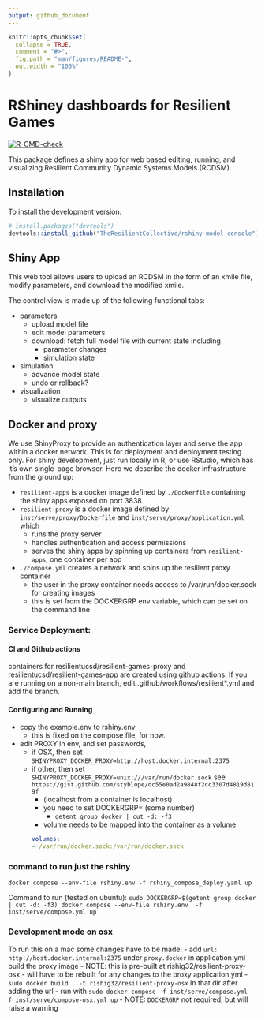 ```yaml
---
output: github_document
---
```


<!-- README.md is generated from README.Rmd. Please edit that file -->

```r
knitr::opts_chunk$set(
  collapse = TRUE,
  comment = "#>",
  fig.path = "man/figures/README-",
  out.width = "100%"
)
```

# RShiney dashboards for Resilient Games


<!-- badges: start -->
[![R-CMD-check](https://github.com/TheResilientCollective/rshiny-model-console/actions/workflows/R-CMD-check.yaml/badge.svg)](https://github.com/TheResilientCollective/rshiny-model-console/actions/workflows/R-CMD-check.yaml)
<!-- badges: end -->

This package defines a shiny app for web based editing, running, and visualizing
Resilient Community Dynamic Systems Models (RCDSM).

## Installation

To install the development version:

``` r
# install.packages("devtools")
devtools::install_github("TheResilientCollective/rshiny-model-console")
```

## Shiny App

This web tool allows users to upload an RCDSM in the form of an xmile file, 
modify parameters, and download the modified xmile.

The control view is made up of the following functional tabs:

- parameters
  - upload model file
  - edit model parameters
  - download: fetch full model file with current state including 
    - parameter changes
    - simulation state
- simulation
  - advance model state
  - undo or rollback?
- visualization
  - visualize outputs

## Docker and proxy

We use ShinyProxy to provide an authentication layer and serve the app within
a docker network.  This is for deployment and deployment testing only.  For
shiny development, just run locally in R, or use RStudio, which has it's own
single-page browser.  Here we describe the docker infrastructure from the
ground up:

- `resilient-apps` is a docker image defined by `./Dockerfile` containing the
  shiny apps exposed on port 3838
- `resilient-proxy` is a docker image defined by `inst/serve/proxy/Dockerfile` 
  and `inst/serve/proxy/application.yml` which
  - runs the proxy server
  - handles authentication and access permissions
  - serves the shiny apps by spinning up containers from `resilient-apps`,
    one container per app
- `./compose.yml` creates a network and spins up the resilient proxy container
  - the user in the proxy container needs access to /var/run/docker.sock for
    creating images
  - this is set from the DOCKERGRP env variable, which can be set on the command line

### 

### Service Deployment:  

#### CI and Github actions

containers for resilientucsd/resilient-games-proxy and 
resilientucsd/resilient-games-app are created using github actions.
If you are running on a non-main branch, edit .github/workflows/resilient*.yml 
and add the branch.

#### Configuring and Running
- copy the example.env to rshiny.env
  - this is fixed on the compose file, for now.
- edit PROXY in env, and set passwords, 
    - if OSX, then set `SHINYPROXY_DOCKER_PROXY=http://host.docker.internal:2375`
    - if other, then set `SHINYPROXY_DOCKER_PROXY=unix:///var/run/docker.sock` see `https://gist.github.com/styblope/dc55e0ad2a9848f2cc3307d4819d819f`
      - (localhost from a container is localhost)
      - you need to set DOCKERGRP= (some number)
          - `getent group docker | cut -d: -f3`
      - volume needs to be mapped into the container as a volume 
  ```yaml
  volumes:
      - /var/run/docker.sock:/var/run/docker.sock
  ``` 

### command to run just the rshiny
`docker compose --env-file rshiny.env -f rshiny_compose_deploy.yaml up`


Command to run (tested on ubuntu):
`sudo DOCKERGRP=$(getent group docker | cut -d: -f3) docker compose --env-file rshiny.env  -f inst/serve/compose.yml up`


### Development mode on osx

To run this on a mac some changes have to be made:
- add `url: http://host.docker.internal:2375` under `proxy.docker` in application.yml
- build the proxy image
  - NOTE: this is pre-built at rishig32/resilient-proxy-osx
  - will have to be rebuilt for any changes to the proxy application.yml
    - `sudo docker build . -t rishig32/resilient-proxy-osx` in that dir after adding the url
- run with `sudo docker compose -f inst/serve/compose.yml -f inst/serve/compose-osx.yml up`
  - NOTE: `DOCKERGRP` not required, but will raise a warning
